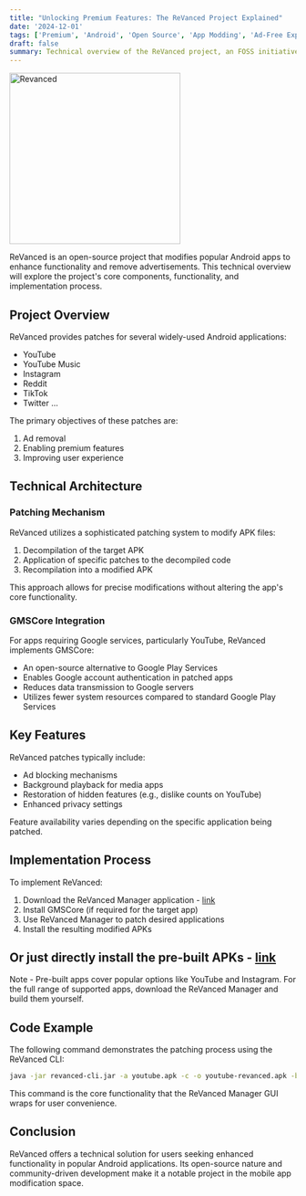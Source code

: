 ```yaml
---
title: "Unlocking Premium Features: The ReVanced Project Explained"
date: '2024-12-01'
tags: ['Premium', 'Android', 'Open Source', 'App Modding', 'Ad-Free Experience']
draft: false
summary: Technical overview of the ReVanced project, an FOSS initiative that modifies popular Android apps to remove ads and unlock premium features without compromising user privacy or security.
---
```


<div style={{ display: 'flex', justifyContent: 'center' }}>
  <img 
    src="https://github.com/ReVanced/revanced-manager/raw/main/assets/revanced-headline/revanced-headline-vertical-dark.svg" 
    alt="Revanced" 
    width="300" 
    style={{ margin: 'auto' }}
  />
</div>

ReVanced is an open-source project that modifies popular Android apps to enhance functionality and remove advertisements. This technical overview will explore the project's core components, functionality, and implementation process.

## Project Overview

ReVanced provides patches for several widely-used Android applications:

- YouTube
- YouTube Music
- Instagram
- Reddit
- TikTok
- Twitter ...

The primary objectives of these patches are:

1. Ad removal
2. Enabling premium features
3. Improving user experience

## Technical Architecture

### Patching Mechanism

ReVanced utilizes a sophisticated patching system to modify APK files:

1. Decompilation of the target APK
2. Application of specific patches to the decompiled code
3. Recompilation into a modified APK

This approach allows for precise modifications without altering the app's core functionality.

### GMSCore Integration

For apps requiring Google services, particularly YouTube, ReVanced implements GMSCore:

- An open-source alternative to Google Play Services
- Enables Google account authentication in patched apps
- Reduces data transmission to Google servers
- Utilizes fewer system resources compared to standard Google Play Services

## Key Features

ReVanced patches typically include:

- Ad blocking mechanisms
- Background playback for media apps
- Restoration of hidden features (e.g., dislike counts on YouTube)
- Enhanced privacy settings

Feature availability varies depending on the specific application being patched.

## Implementation Process

To implement ReVanced:

1. Download the ReVanced Manager application - [link](https://revanced.app/download)
2. Install GMSCore (if required for the target app) 
3. Use ReVanced Manager to patch desired applications
4. Install the resulting modified APKs

## Or just directly install the pre-built APKs - [link](https://github.com/revanced-apks/build-apps/releases)

Note -  Pre-built apps cover popular options like YouTube and Instagram. For the full range of supported apps, download the ReVanced Manager and build them yourself.

## Code Example

The following command demonstrates the patching process using the ReVanced CLI:

```bash
java -jar revanced-cli.jar -a youtube.apk -c -o youtube-revanced.apk -b revanced-patches.jar -m integrations.apk
```

This command is the core functionality that the ReVanced Manager GUI wraps for user convenience.

## Conclusion

ReVanced offers a technical solution for users seeking enhanced functionality in popular Android applications. Its open-source nature and community-driven development make it a notable project in the mobile app modification space.